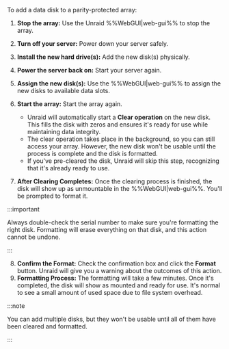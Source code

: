 To add a data disk to a parity-protected array:

1. **Stop the array:** Use the Unraid %%WebGUI|web-gui%% to stop the array.
2. **Turn off your server:** Power down your server safely.
3. **Install the new hard drive(s):** Add the new disk(s) physically.
4. **Power the server back on:** Start your server again.
5. **Assign the new disk(s):** Use the %%WebGUI|web-gui%% to assign the new disks to available data slots.
6. **Start the array:** Start the array again.

   - Unraid will automatically start a **Clear operation** on the new disk. This fills the disk with zeros and ensures it's ready for use while maintaining data integrity.
   - The clear operation takes place in the background, so you can still access your array. However, the new disk won't be usable until the process is complete and the disk is formatted.
   - If you've pre-cleared the disk, Unraid will skip this step, recognizing that it's already ready to use.

7. **After Clearing Completes:** Once the clearing process is finished, the disk will show up as unmountable in the %%WebGUI|web-gui%%. You'll be prompted to format it.

:::important

Always double-check the serial number to make sure you're formatting the right disk. Formatting will erase everything on that disk, and this action cannot be undone.

:::

8. **Confirm the Format:** Check the confirmation box and click the **Format** button. Unraid will give you a warning about the outcomes of this action.
9. **Formatting Process:** The formatting will take a few minutes. Once it's completed, the disk will show as mounted and ready for use. It's normal to see a small amount of used space due to file system overhead.

:::note

You can add multiple disks, but they won't be usable until all of them have been cleared and formatted.

:::
